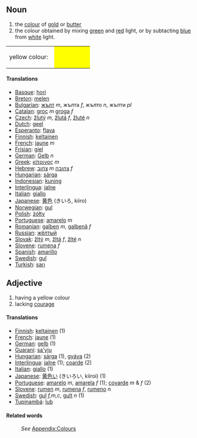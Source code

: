 ==Noun==
#the [[color|colour]] of [[gold]] or [[butter]]
#the colour obtained by mixing [[green]] and [[red]] light, or by subtacting [[blue]] from [[white]] light.
<table><tr><td height="25">yellow colour: &nbsp;</td>
<td bgcolor="#FFFF00" width="80">&nbsp; </td></tr></table>

====Translations====
* [[Basque]]: [[hori]]
* [[Breton]]: [[melen]]
* [[Bulgarian]]: [[жълт]] ''m'', жълта ''f'', жълто ''n'', жълти ''pl''
* [[Catalan]]: [[groc]] ''m'' [[groga]] ''f''
* [[Czech]]: [[žlutý]] ''m'', [[žlutá]] ''f'', [[žluté]] ''n''
* [[Dutch]]: [[geel]]
* [[Esperanto]]: [[flava]]
* [[Finnish]]: [[keltainen]]
* [[French]]: [[jaune]] ''m''
* [[Frisian]]: [[giel]]
* [[German]]: [[Gelb]] ''n''
* [[Greek]]: [[κίτρινος]] ''m''
* [[Hebrew]]: [[צהוב]] ''m'' [[צהובה]] ''f''
* [[Hungarian]]: [[sárga]]
* [[Indonesian]]: [[kuning]]
* [[Interlingua]]: [[jalne]]
* [[Italian]]: [[giallo]]
* [[Japanese]]: [[黄色]] (きいろ, kiiro)
* [[Norwegian]]: [[gul]]
* [[Polish]]: [[żółty]]
* [[Portuguese]]: [[amarelo]] ''m''
* [[Romanian]]: [[galben]] ''m'', [[galbenă]] ''f''
* [[Russian]]: [[жёлтый]]
* [[Slovak]]: [[žltý]] ''m'', [[žltá]] ''f'', [[žlté]] ''n''
* [[Slovene]]: [[rumena]] ''f''
* [[Spanish]]: [[amarillo]]
* [[Swedish]]: [[gul]] 
* [[Turkish]]: [[sarı]]

==Adjective==
#having a yellow colour
#lacking [[courage]]


====Translations====

* [[Finnish]]: [[keltainen]] (1)
* [[French]]: [[jaune]] (1)
* [[German]]: [[gelb]] (1)
* [[Guaraní]]: [[sa'yju]]
* [[Hungarian]]: [[sárga]] (1), [[gyáva]] (2)
* [[Interlingua]]: [[jalne]] (1); [[coarde]] (2)
* [[Italian]]: [[giallo]] (1)
* [[Japanese]]: [[黄色い]] (きいろい, kiiroi) (1)
* [[Portuguese]]: [[amarelo]] ''m'', [[amarela]] ''f'' (1); [[covarde]] ''m'' & ''f'' (2)
* [[Slovene]]: [[rumen]] ''m'', [[rumena]] ''f'', [[rumeno]] ''n''
* [[Swedish]]: [[gul]] ''f,m,c'', [[gult]] ''n'' (1)
* [[Tupinambá]]: [[îub]]


====Related words====
:''See'' [[Wiktionary_Appendix:Colours|Appendix:Colours]]